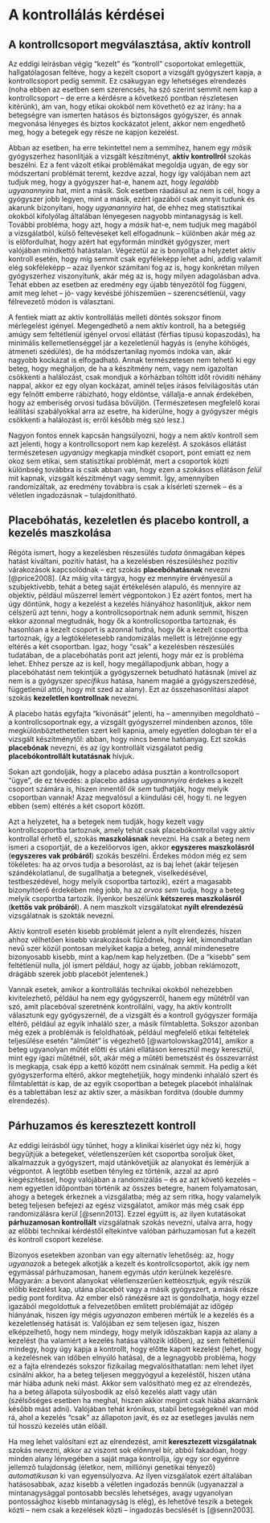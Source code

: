 # A kontrollálás kérdései

## A kontrollcsoport megválasztása, aktív kontroll

Az eddigi leírásban végig "kezelt" és "kontroll" csoportokat emlegettük, hallgatólagosan feltéve, hogy a kezelt csoport a vizsgált gyógyszert kapja, a kontrollcsoport pedig semmit. Ez csakugyan egy lehetséges elrendezés (noha ebben az esetben sem szerencsés, ha szó szerint semmit nem kap a kontrollcsoport -- de erre a kérdésre a következő pontban részletesen kitérünk), ám van, hogy etikai okokból nem követhető ez az irány: ha a betegségre van ismerten hatásos és biztonságos gyógyszer, és annak megvonása lényeges és biztos kockázatot jelent, akkor nem engedhető meg, hogy a betegek egy része ne kapjon kezelést.

Abban az esetben, ha erre tekintettel nem a semmihez, hanem egy *másik* gyógyszerhez hasonlítják a vizsgált készítményt, **aktív kontrollról** szokás beszélni. Ez a fent vázolt etikai problémákat megoldja ugyan, de egy sor módszertani problémát teremt, kezdve azzal, hogy így valójában nem azt tudjuk meg, hogy a gyógyszer hat-e, hanem azt, hogy *legalább ugyanannyira* hat, mint a másik. Sok esetben ráadásul az nem is cél, hogy a gyógyszer jobb legyen, mint a másik, ezért igazából csak annyit tudunk és akarunk bizonyítani, hogy *ugyanannyira* hat, de ehhez meg statisztikai okokból kifolyólag általában lényegesen nagyobb mintanagyság is kell. További probléma, hogy azt, hogy a *másik* hat-e, nem tudjuk meg magából a vizsgálatból, külső feltevéseket kell elfogadnunk -- különben akár még az is előfordulhat, hogy azért hat egyformán mindkét gyógyszer, mert valójában mindkettő hatástalan. Végezetül az is bonyolítja a helyzetet aktív kontroll esetén, hogy míg semmit csak egyféleképp lehet adni, addig valamit elég sokféleképp -- azaz ilyenkor számítani fog az is, hogy konkrétan milyen gyógyszerhez viszonyítunk, akár még az is, hogy milyen adagolásban adva. Tehát ebben az esetben az eredmény egy újabb tényezőtől fog függeni, amit meg lehet -- jó- vagy kevésbé jóhiszeműen -- szerencsétlenül, vagy félrevezető módon is választani.

A fentiek miatt az aktív kontrollálás melleti döntés sokszor finom mérlegelést igényel. Megengedhető a nem aktív kontroll, ha a betegség amúgy sem feltétlenül igényel orvosi ellátást (férfias típusú kopaszodás), ha minimális kellemetlenséggel jár a kezeletlenül hagyás is (enyhe köhögés, átmeneti szédülés), de ha módszertanilag nyomós indoka van, akár nagyobb kockázat is elfogadható. Annak természetesen nem tehető ki egy beteg, hogy meghaljon, de ha a készítmény nem, vagy nem igazoltan csökkenti a halálozást, csak mondjuk a kórházban töltött időt rövidíti néhány nappal, akkor ez egy olyan kockázat, aminél teljes írásos felvilágosítás után egy felnőtt emberre rábízható, hogy eldöntse, vállalja-e annak érdekében, hogy az emberiség orvosi tudása bővüljön. (Természetesen megfelelő korai leállítási szabályokkal arra az esetre, ha kiderülne, hogy a gyógyszer mégis csökkenti a halálozást is; erről később még szó lesz.)

Nagyon fontos ennek kapcsán hangsúlyozni, hogy a nem aktív kontroll sem azt jelenti, hogy a kontrollcsoport nem kap kezelést. A szokásos ellátást természetesen *ugyanúgy* megkapja mindkét csoport, pont emiatt ez nem okoz sem etikai, sem statisztikai problémát, mert a csoportok közti különbség továbbra is csak abban van, hogy ezen a szokásos ellátáson *felül* mit kapnak, vizsgált készítményt vagy semmit. Így, amennyiben randomizáltak, az eredmény továbbra is csak a kísérleti szernek -- és a véletlen ingadozásnak -- tulajdonítható.

## Placebóhatás, kezeletlen és placebo kontroll, a kezelés maszkolása

Régóta ismert, hogy a kezelésben részesülés *tudata* önmagában képes hatást kiváltani, pozitív hatást, ha a kezelésben részesüléshez pozitív várakozások kapcsolódnak -- ezt szokás **placebóhatásnak** nevezni [@price2008]. (Az máig vita tárgya, hogy ez mennyire érvényesül a szubjektívebb, tehát a beteg saját értékelésén alapuló, és mennyire az objektív, például műszerrel lemért végpontokon.) Ez azért fontos, mert ha úgy döntünk, hogy a kezelést a kezelés hiányához hasonlítjuk, akkor nem célszerű azt tenni, hogy a kontrollcsoportnak nem adunk semmit, hiszen ekkor azonnal megtudnák, hogy ők a kontrollcsoportba tartoznak, és hasonlóan a kezelt csoport is azonnal tudná, hogy ők a kezelt csoportba tartoznak, így a legtökéletesebb randomizálás mellett is létrejönne egy eltérés a két csoportban. Igaz, hogy "csak" a kezelésben részesülés tudatában, de a placebóhatás pont azt jelenti, hogy már ez is probléma lehet. Ehhez persze az is kell, hogy megállapodjunk abban, hogy a placebóhatást nem tekintjük a gyógyszernek betudható hatásnak (mivel az nem is a gyógyszer *specifikus* hatása, hanem magáé a gyógyszerszedésé, függetlenül attól, hogy mit szed az alany). Ezt az összehasonlítási alapot szokás **kezeletlen kontrollnak** nevezni.

A placebo hatás egyfajta "kivonását" jelenti, ha -- amennyiben megoldható -- a kontrollcsoportnak egy, a vizsgált gyógyszerrel mindenben azonos, tőle megkülönböztethetetlen szert kell kapnia, amely egyetlen dologban tér el a vizsgált készítménytől: abban, hogy nincs benne hatóanyag. Ezt szokás **placebónak** nevezni, és az így kontrollált vizsgálatot pedig **placebókontrollált kutatásnak** hívjuk.

Sokan azt gondolják, hogy a placebo adása pusztán a kontrollcsoport "ügye", de ez tévedés: a placebo adása *ugyanannyira* érdekes a kezelt csoport számára is, hiszen innentől *ők sem* tudhatják, hogy melyik csoportban vannak! Azaz megvalósul a kiindulási cél, hogy ti. ne legyen ebben (sem) eltérés a két csoport között.

Azt a helyzetet, ha a betegek nem tudják, hogy kezelt vagy kontrollcsoportba tartoznak, amely tehát csak placebókontrollal vagy aktív kontrollal érhető el, szokás **maszkolásnak** nevezni. Ha csak a beteg nem ismeri a csoportját, de a kezelőorvos igen, akkor **egyszeres maszkolásról** (**egyszeres vak próbáról**) szokás beszélni. Érdekes módon még ez sem tökéletes: ha az orvos tudja a besorolást, az is baj lehet (akár teljesen szándékolatlanul, de sugallhatja a betegnek, viselkedésével, testbeszédével, hogy melyik csoportba tartozik), ezért a magasabb bizonyítóerő érdekében még jobb, ha az *orvos sem* tudja, hogy a beteg melyik csoportba tartozik. Ilyenkor beszélünk **kétszeres maszkolásról** (**kettős vak próbáról**). A nem maszkolt vizsgálatokat **nyílt elrendezésű** vizsgálatnak is szokták nevezni.

Aktív kontroll esetén kisebb problémát jelent a nyílt elrendezés, hiszen ahhoz vélhetően kisebb várakozások fűződnek, hogy két, kimondhatatlan nevű szer közül pontosan melyiket kapja a beteg, annál mindenesetre bizonyosabb kisebb, mint a kap/nem kap helyzetben. (De a "kisebb" sem feltétlenül nulla, jól ismert például, hogy az újabb, jobban reklámozott, drágább szerek jobb placebót jelentenek.)

Vannak esetek, amikor a kontrollálás technikai okokból nehezebben kivitelezhető, például ha nem egy gyógyszerről, hanem egy műtétről van szó, amit placebóval szeretnénk kontrollálni, vagy, ha aktív kontrollt választunk egy gyógyszernél, de a vizsgált és a kontroll gyógyszer formája eltérő, például az egyik inhaláló szer, a másik filmtabletta. Sokszor azonban még ezek a problémák is feloldhatóak, például megfelelő etikai feltételek teljesülése esetén "álműtét" is végezhető [@wartolowskag2014], amikor a beteg ugyanolyan műtét előtti és utáni ellátáson keresztül megy keresztül, mint egy igazi műtétnél, sőt, akár még a műtéti bemetszést és összevarrást is megkapja, csak épp a kettő között nem csinálnak semmit. Ha pedig a két gyógyszerforma eltérő, akkor megtehetjük, hogy mindenki inhaláló szert és filmtablettát *is* kap, de az egyik csoportban a betegek placebót inhalálnak és a tablettában lesz az aktív szer, a másikban fordítva (double dummy elrendezés).

## Párhuzamos és keresztezett kontroll

Az eddigi leírásból úgy tűnhet, hogy a klinikai kísérlet úgy néz ki, hogy begyűjtjük a betegeket, véletlenszerűen két csoportba soroljuk őket, alkalmazzuk a gyógyszert, majd utánkövetjük az alanyokat és lemérjük a végpontot. A legtöbb esetben tényleg ez történik, azzal az apró kiegészítéssel, hogy valójában a randomizálás -- és az azt követő kezelés -- nem egyetlen időpontban történik az összes betegre, hanem folyamatosan, ahogy a betegek érkeznek a vizsgálatba; még az sem ritka, hogy valamelyik beteg teljesen befejezi az egész vizsgálatot, amikor más még csak épp randomizálásra kerül [@senn2013]. Ezzel együtt is, az ilyen kutatásokat **párhuzamosan kontrollált** vizsgálatnak szokás nevezni, utalva arra, hogy az előbbi technikai kérdéstől eltekintve valóban párhuzamosan fut a kezelt és kontroll csoport kezelése.

Bizonyos esetekben azonban van egy alternatív lehetőség: az, hogy *ugyanazok* a betegek alkotják a kezelt és kontrollcsoportot, akik így nem egymással párhuzamosan, hanem egymás *után* kerülnek kezelésre. Magyarán: a bevont alanyokat véletlenszerűen kettéosztjuk, egyik részük előbb kezelést kap, utána placebót vagy a másik gyógyszert, a másik része pedig pont fordítva. Az ember első ránézésre azt is gondolhatja, hogy ezzel igazából megoldottuk a felvezetőben említett problémáját az időgép hiányának, hiszen így mégis *ugyanazon* emberen mértük le a kezelés és a kezeletlenség hatását is. Valójában ez sem teljesen igaz, hiszen elképzelhető, hogy nem mindegy, hogy melyik időszakban kapja az alany a kezelést (ha valamiért a kezelés hatása változik időben), az sem feltétlenül mindegy, hogy úgy kapja a kontrollt, hogy előtte kapott kezelést (lehet, hogy a kezelésnek van időben elnyúló hatása), de a legnagyobb probléma, hogy ez a fajta elrendezés sokszor fizikailag megvalósíthatatlan: nem lehet ilyet csinálni akkor, ha a beteg teljesen meggyógyul a kezeléstől, hiszen utána már hiába adunk neki mást. Akkor sem valósítható meg ez az elrendezés, ha a beteg állapota súlyosbodik az első kezelés alatt vagy után (szélsőséges esetben ha meghal, hiszen akkor megint csak hiába akarnánk később mást adni). Valójában tehát krónikus, stabil betegségeknél van mód rá, ahol a kezelés "csak" az állapoton javít, és ez az esetleges javulás nem túl hosszú kezelés után előáll.

Ha meg lehet valósítani ezt az elrendezést, amit **keresztezett vizsgálatnak** szokás nevezni, akkor az viszont sok előnnyel bír, abból fakadóan, hogy minden alany lényegében a saját maga kontrollja, így egy sor egyénre jellemző tulajdonság (életkor, nem, milliónyi genetikai tényező) *automatikusan* ki van egyensúlyozva. Az ilyen vizsgálatok ezért általában hatásosabbak, azaz kisebb a véletlen ingadozás bennük (ugyanazzal a mintanagysággal pontosabb becslés lehetséges, avagy ugyanolyan pontossághoz kisebb mintanagyság is elég), és lehetővé teszik a betegek közti -- nem csak a kezelések közti -- ingadozás becslését is [@senn2003].

